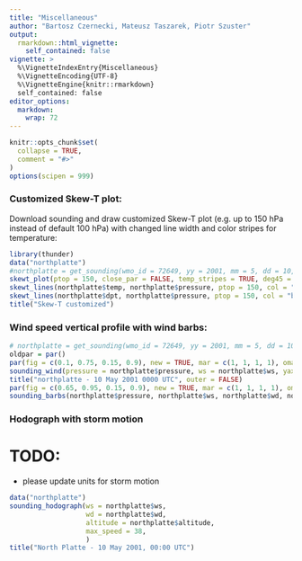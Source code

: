 ```yaml
---
title: "Miscellaneous"
author: "Bartosz Czernecki, Mateusz Taszarek, Piotr Szuster"
output: 
  rmarkdown::html_vignette:
    self_contained: false
vignette: >
  %\VignetteIndexEntry{Miscellaneous}
  %\VignetteEncoding{UTF-8}
  %\VignetteEngine{knitr::rmarkdown}
  self_contained: false
editor_options: 
  markdown: 
    wrap: 72
---
```


```r
knitr::opts_chunk$set(
  collapse = TRUE,
  comment = "#>"
)
options(scipen = 999)
```



### Customized Skew-T plot:

Download sounding and draw customized Skew-T plot (e.g. up to 150 hPa instead of default 100 hPa) with changed line width and color stripes for temperature:

```r
library(thunder)
data("northplatte")
#northplatte = get_sounding(wmo_id = 72649, yy = 2001, mm = 5, dd = 10, hh = 00)
skewt_plot(ptop = 150, close_par = FALSE, temp_stripes = TRUE, deg45 = TRUE, mixing_ratio_col = "pink")
skewt_lines(northplatte$temp, northplatte$pressure, ptop = 150, col = "red", lwd = 3)
skewt_lines(northplatte$dpt, northplatte$pressure, ptop = 150, col = "blue", lwd = 3)
title("Skew-T customized")
```

### Wind speed vertical profile with wind barbs:

```r
# northplatte = get_sounding(wmo_id = 72649, yy = 2001, mm = 5, dd = 10, hh = 00)
oldpar = par()
par(fig = c(0.1, 0.75, 0.15, 0.9), new = TRUE, mar = c(1, 1, 1, 1), oma = c(0, 0, 0, 0))
sounding_wind(pressure = northplatte$pressure, ws = northplatte$ws, yaxs = TRUE)
title("northplatte - 10 May 2001 0000 UTC", outer = FALSE)
par(fig = c(0.65, 0.95, 0.15, 0.9), new = TRUE, mar = c(1, 1, 1, 1), oma = c(0, 0, 0, 0))
sounding_barbs(northplatte$pressure, northplatte$ws, northplatte$wd, northplatte$altitude, interpolate = FALSE, barb_cex = 1)
```

### Hodograph with storm motion

# TODO:

- please update units for storm motion

```r
data("northplatte")
sounding_hodograph(ws = northplatte$ws,
                   wd = northplatte$wd, 
                   altitude = northplatte$altitude,
                   max_speed = 38,
                   )
title("North Platte - 10 May 2001, 00:00 UTC")
```